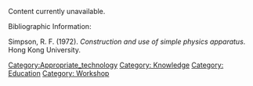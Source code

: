 Content currently unavailable. 

Bibliographic Information: 

Simpson, R. F. (1972). ''Construction and use of simple physics apparatus''. Hong Kong University.

[[Category:Appropriate_technology]]
[[Category: Knowledge]]
[[Category: Education]]
[[Category: Workshop]]